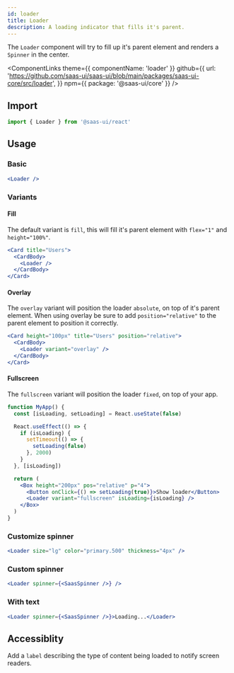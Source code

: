 ```yaml
---
id: loader
title: Loader
description: A loading indicator that fills it's parent.
---
```


The `Loader` component will try to fill up it's parent element and
renders a `Spinner` in the center.

<ComponentLinks
  theme={{ componentName: 'loader' }}
  github={{
    url: 'https://github.com/saas-ui/saas-ui/blob/main/packages/saas-ui-core/src/loader',
  }}
  npm={{ package: '@saas-ui/core' }}
/>

## Import

```ts
import { Loader } from '@saas-ui/react'
```

## Usage

### Basic

```jsx
<Loader />
```

### Variants

#### Fill

The default variant is `fill`, this will fill it's parent element with `flex="1"` and `height="100%"`.

```jsx
<Card title="Users">
  <CardBody>
    <Loader />
  </CardBody>
</Card>
```

#### Overlay

The `overlay` variant will position the loader `absolute`, on top of it's parent element.
When using overlay be sure to add `position="relative"` to the parent element to position it correctly.

```jsx
<Card height="100px" title="Users" position="relative">
  <CardBody>
    <Loader variant="overlay" />
  </CardBody>
</Card>
```

#### Fullscreen

The `fullscreen` variant will position the loader `fixed`, on top of your app.

```jsx
function MyApp() {
  const [isLoading, setLoading] = React.useState(false)

  React.useEffect(() => {
    if (isLoading) {
      setTimeout(() => {
        setLoading(false)
      }, 2000)
    }
  }, [isLoading])

  return (
    <Box height="200px" pos="relative" p="4">
      <Button onClick={() => setLoading(true)}>Show loader</Button>
      <Loader variant="fullscreen" isLoading={isLoading} />
    </Box>
  )
}
```

### Customize spinner

```jsx
<Loader size="lg" color="primary.500" thickness="4px" />
```

### Custom spinner

```jsx
<Loader spinner={<SaasSpinner />} />
```

### With text

```jsx
<Loader spinner={<SaasSpinner />}>Loading...</Loader>
```

## Accessiblity

Add a `label` describing the type of content being loaded to notify screen readers.
